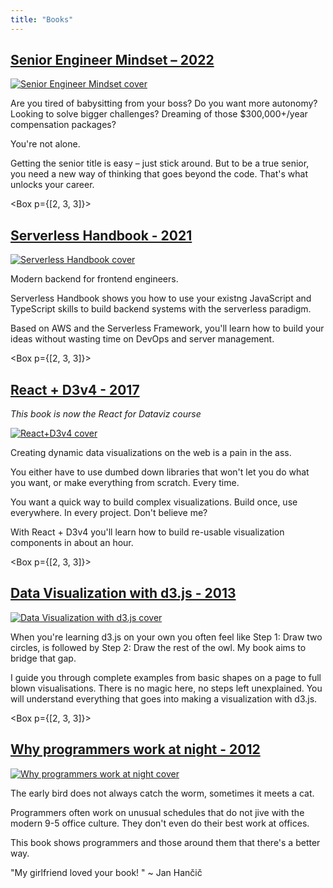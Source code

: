 ```yaml
---
title: "Books"
---
```



## [Senior Engineer Mindset – 2022](https://seniormindset.com)

[![Senior Engineer Mindset cover](../images/SeniorMindset-cover-3d.png)](https://seniormindset.com)

Are you tired of babysitting from your boss? Do you want more autonomy? Looking to solve bigger challenges? Dreaming of those $300,000+/year compensation packages?

You're not alone.

Getting the senior title is easy – just stick around. But to be a true senior, you need a new way of thinking that goes beyond the code. That's what unlocks your career.

<Box p={[2, 3, 3]}>&nbsp;</Box>

## [Serverless Handbook - 2021](https://serverlesshandbook.dev)

[![Serverless Handbook cover](../images/serverless-handbook-bookshelf.jpg)](https://serverlesshandbook.dev)

Modern backend for frontend engineers.

Serverless Handbook shows you how to use your existng JavaScript and TypeScript skills to build backend systems with the serverless paradigm.

Based on AWS and the Serverless Framework, you'll learn how to build your ideas without wasting time on DevOps and server management.

<Box p={[2, 3, 3]}>&nbsp;</Box>

## [React + D3v4 - 2017](https://swizec.com/reactd3js)

_This book is now the React for Dataviz course_

[![React+D3v4 cover](../images/reactd3js.png)](https://reactfordataviz.com)

Creating dynamic data visualizations on the web is a pain in the ass.

You either have to use dumbed down libraries that won't let you do what you want, or make everything from scratch. Every time.

You want a quick way to build complex visualizations. Build once, use everywhere. In every project. Don't believe me?

With React + D3v4 you'll learn how to build re-usable visualization components in about an hour.

<Box p={[2, 3, 3]}>&nbsp;</Box>

## [Data Visualization with d3.js - 2013](https://www.packtpub.com/web-development/data-visualization-d3js)

[![Data Visualization with d3.js cover](../images/data-visualization-with-d3js.png)](https://www.packtpub.com/web-development/data-visualization-d3js)

When you're learning d3.js on your own you often feel like Step 1: Draw two circles, is followed by Step 2: Draw the rest of the owl. My book aims to bridge that gap.

I guide you through complete examples from basic shapes on a page to full blown visualisations. There is no magic here, no steps left unexplained. You will understand everything that goes into making a visualization with d3.js.

<Box p={[2, 3, 3]}>&nbsp;</Box>

## [Why programmers work at night - 2012](https://nightowlsbook.com)

[![Why programmers work at night cover](../images/why-programmers-work-at-night.png)](https://nightowlsbook.com)

The early bird does not always catch the worm, sometimes it meets a cat.

Programmers often work on unusual schedules that do not jive with the modern 9-5 office culture. They don't even do their best work at offices.

This book shows programmers and those around them that there's a better way.

"My girlfriend loved your book! " ~ Jan Hančič
